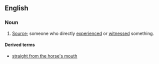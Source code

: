 ==English==

===Noun===
{{en-noun|head=[[horse]]'s [[mouth]]|horses' mouths}}

# {{context|idiomatic}} [[source|Source]]; someone who directly [[experienced]] or [[witnessed]] something.

====Derived terms====
* [[straight from the horse's mouth]]